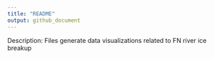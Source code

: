```yaml
---
title: "README"
output: github_document
---
```


Description: Files generate data visualizations related to FN river ice breakup